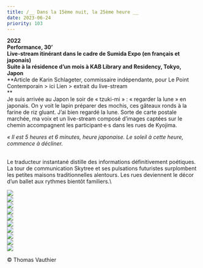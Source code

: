 ```yaml
---
title: /__ Dans la 15ème nuit, la 25ème heure __
date: 2023-06-24
priority: 103
---
```

**2022**\
**Performance, 30’** \
**Live-stream itinérant dans le cadre de Sumida Expo (en français et japonais)** \
**Suite à la résidence d’un mois à KAB Library and Residency, Tokyo, Japon** \
\*\*Article de Karin Schlageter, commissaire indépendante, pour Le Point Contemporain > ici
Lien > extrait du live-stream\
\*\*\
Je suis arrivée au Japon le soir de « tzuki-mi » : « regarder la lune » en japonais. On y voit le lapin préparer des mochis, ces gâteaux ronds à la farine de riz gluant. J’ai bien regardé la lune. Sorte de carte postale marchée, ma voix et un live-stream composé d’images captées sur le chemin accompagnent les participant·e·s dans les rues de Kyojima.&#x20;

&#x20;        *« Il est 5 heures et 6 minutes, heure japonaise. Le soleil à cette heure, commence à décliner.*&#x20;

\
Le traducteur instantané distille des informations définitivement poétiques. La tour de communication Skytree et ses pulsations futuristes surplombent les petites maisons traditionnelles alentours. Les rues deviennent le décor d’un ballet aux rythmes bientôt familiers.\\

![](src/assets/images/projects/dans-la-15eme-nuit-la-25eme-heure/12.jpg)\
![](src/assets/images/projects/dans-la-15eme-nuit-la-25eme-heure/1_DSC03605_web2.jpg)\
![](src/assets/images/projects/dans-la-15eme-nuit-la-25eme-heure/2_DSC03636_web.jpg)\
![](src/assets/images/projects/dans-la-15eme-nuit-la-25eme-heure/3_DSC03681_web.jpg)\
![](src/assets/images/projects/dans-la-15eme-nuit-la-25eme-heure/4_DSC03658_web.jpg)\
![](src/assets/images/projects/dans-la-15eme-nuit-la-25eme-heure/5_DSC03718_web.jpg)\
![](src/assets/images/projects/dans-la-15eme-nuit-la-25eme-heure/8_DSC03862_web.jpg)\
![](src/assets/images/projects/dans-la-15eme-nuit-la-25eme-heure/9_DSC03892_web.jpg)\
![](src/assets/images/projects/dans-la-15eme-nuit-la-25eme-heure/10_DSC03968_web.jpg)\
![](src/assets/images/projects/dans-la-15eme-nuit-la-25eme-heure/11_DSC03985_web.jpg)

© Thomas Vauthier
